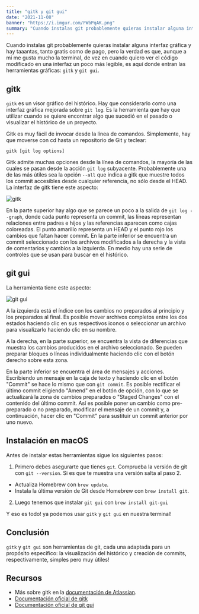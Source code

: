 ```yaml
---
title: "gitk y git gui"
date: "2021-11-08"
banner: "https://i.imgur.com/FWbPqAK.png"
summary: "Cuando instalas git probablemente quieras instalar alguna interfaz... la verdad es que, aunque a mi me gusta la terminal, de vez en cuando quiero ver el código modificado en una interfaz más legible."
---
```


Cuando instalas git probablemente quieras instalar alguna interfaz gráfica y hay taaantas, tanto gratis como de pago, pero la verdad es que, aunque a mi me gusta mucho la terminal, de vez en cuando quiero ver el código modificado en una interfaz un poco más legible, es aquí donde entran las herramientas gráficas: `gitk` y `git gui`.

## gitk

`gitk` es un visor gráfico del histórico. Hay que considerarlo como una interfaz gráfica mejorada sobre `git log`. Es la herramienta que hay que utilizar cuando se quiere encontrar algo que sucedió en el pasado o visualizar el histórico de un proyecto.

Gitk es muy fácil de invocar desde la línea de comandos. Simplemente, hay que moverse con cd hasta un repositorio de Git y teclear:

```shell
gitk [git log options]
```

Gitk admite muchas opciones desde la línea de comandos, la mayoría de las cuales se pasan desde la acción `git log` subyacente. Probablemente una de las más útiles sea la opción `--all` que indica a gitk que muestre todos los commit accesibles desde cualquier referencia, no sólo desde el HEAD. La interfaz de gitk tiene este aspecto:

![gitk](https://i.imgur.com/PPJGrWv.png)

En la parte superior hay algo que se parece un poco a la salida de `git log --graph`, donde cada punto representa un commit, las líneas representan relaciones entre padres e hijos y las referencias aparecen como cajas coloreadas. El punto amarillo representa un HEAD y el punto rojo los cambios que faltan hacer commit. En la parte inferior se encuentra un commit seleccionado con los archivos modificados a la derecha y la vista de comentarios y cambios a la izquierda. En medio hay una serie de controles que se usan para buscar en el histórico.

## git gui

La herramienta tiene este aspecto:

![git gui](https://i.imgur.com/33qMidw.png)

A la izquierda está el índice con los cambios no preparados al principio y los preparados al final. Es posible mover archivos completos entre los dos estados haciendo clic en sus respectivos iconos o seleccionar un archivo para visualizarlo haciendo clic en su nombre.

A la derecha, en la parte superior, se encuentra la vista de diferencias que muestra los cambios producidos en el archivo seleccionado. Se pueden preparar bloques o líneas individualmente haciendo clic con el botón derecho sobre esta zona.

En la parte inferior se encuentra el área de mensajes y acciones. Escribiendo un mensaje en la caja de texto y haciendo clic en el botón "Commit" se hace lo mismo que con `git commit`. Es posible rectificar el último commit eligiendo "Amend" en el botón de opción, con lo que se actualizará la zona de cambios preparados o "Staged Changes" con el contenido del último commit. Así es posible poner un cambio como pre-preparado o no preparado, modificar el mensaje de un commit y, a continuación, hacer clic en "Commit" para sustituir un commit anterior por uno nuevo.

## Instalación en macOS

Antes de instalar estas herramientas sigue los siguientes pasos:

1. Primero debes asegurarte que tienes `git`. Comprueba la versión de git con `git --version`. Si es que te muestra una versión salta al paso 2.

- Actualiza Homebrew con `brew update`.
- Instala la última versión de Git desde Homebrew con `brew install git`.

2. Luego tenemos que instalar `git gui` con `brew install git-gui`

Y eso es todo! ya podemos usar `gitk` y `git gui` en nuestra terminal!

## Conclusión

`gitk` y `git gui` son herramientas de git, cada una adaptada para un propósito específico: la visualización del histórico y creación de commits, respectivamente, simples pero muy útiles!

## Recursos

- Más sobre gitk en la [documentación de Atlassian](https://www.atlassian.com/git/tutorials/gitk).
- [Documentación oficial de gitk](https://git-scm.com/docs/gitk)
- [Documentación oficial de git gui](https://git-scm.com/docs/git-gui)
